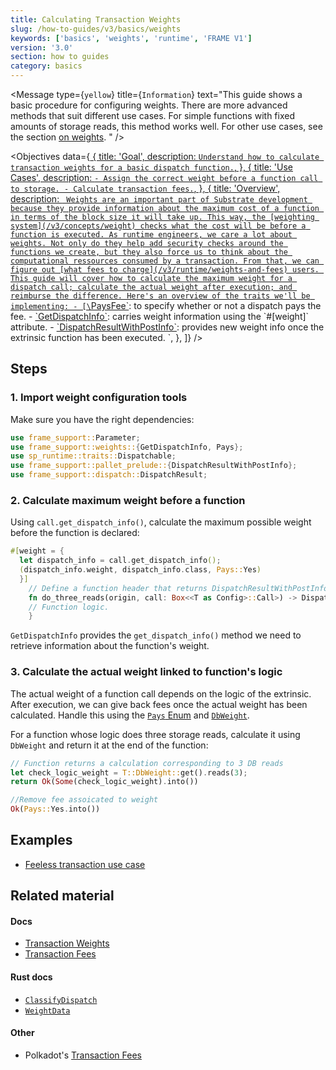 ```yaml
---
title: Calculating Transaction Weights
slug: /how-to-guides/v3/basics/weights
keywords: ['basics', 'weights', 'runtime', 'FRAME V1']
version: '3.0'
section: how to guides
category: basics
---
```


<Message
  type={`yellow`}
  title={`Information`}
  text="This guide shows a basic procedure for configuring weights. There are more
    advanced methods that suit different use cases. For simple functions with fixed amounts
    of storage reads, this method works well. For other use cases, see the section
    [on weights](/how-to-guides/v3/weights/calculate-fees).
    "
/>

<Objectives
  data={[
    {
      title: 'Goal',
      description: `
        Understand how to calculate transaction weights for a basic dispatch function.
      `,
    },
    {
      title: 'Use Cases',
      description: `
        - Assign the correct weight before a function call to storage.
        - Calculate transaction fees.
      `,
    },
    {
      title: 'Overview',
      description: `
        Weights are an important part of Substrate development because they provide information about the maximum cost of a function in terms of the block size it will take up.
        This way, the [weighting system](/v3/concepts/weight) checks what the cost will be before a function is executed.
        As runtime engineers, we care a lot about weights.
        Not only do they help add security checks around the functions we create, but they also force us to think about the computational ressources consumed by a transaction.
        From that, we can figure out [what fees to charge](/v3/runtime/weights-and-fees) users.
        This guide will cover how to calculate the maximum weight for a dispatch call; calculate the actual weight after execution; and reimburse the difference.
        Here's an overview of the traits we'll be implementing:
        - [\`PaysFee\`](/rustdocs/latest/frame_support/weights/trait.PaysFee.html): to specify whether or not a dispatch pays the fee.
        - [\`GetDispatchInfo\`](/rustdocs/latest/frame_support/weights/trait.GetDispatchInfo.html): carries weight information using the \`#[weight]\` attribute.
        - [\`DispatchResultWithPostInfo\`](/rustdocs/latest/frame_support/dispatch/type.DispatchResultWithPostInfo.html): provides new weight info once the extrinsic function has been executed.
	    `,
    },
  ]}
/>

## Steps

### 1. Import weight configuration tools

Make sure you have the right dependencies:

```rust
use frame_support::Parameter;
use frame_support::weights::{GetDispatchInfo, Pays};
use sp_runtime::traits::Dispatchable;
use frame_support::pallet_prelude::{DispatchResultWithPostInfo};
use frame_support::dispatch::DispatchResult;
```

### 2. Calculate maximum weight before a function

Using `call.get_dispatch_info()`, calculate the maximum possible weight before the function is declared:

```rust
#[weight = {
  let dispatch_info = call.get_dispatch_info();
  (dispatch_info.weight, dispatch_info.class, Pays::Yes)
  }]
    // Define a function header that returns DispatchResultWithPostInfo.
    fn do_three_reads(origin, call: Box<<T as Config>::Call>) -> DispatchResultWithPostInfo {
    // Function logic.
    }
```

`GetDispatchInfo` provides the `get_dispatch_info()` method we need to retrieve information about the function's weight.

### 3. Calculate the actual weight linked to function's logic

The actual weight of a function call depends on the logic of the extrinsic.
After execution, we can give back fees once the actual weight has been calculated.
Handle this using the [`Pays` Enum][pays-rustdocs] and [`DbWeight`][dbweight-rustdocs].

For a function whose logic does three storage reads, calculate it using `DbWeight` and return it at the end of the function:

```rust
// Function returns a calculation corresponding to 3 DB reads
let check_logic_weight = T::DbWeight::get().reads(3);
return Ok(Some(check_logic_weight).into())

//Remove fee assoicated to weight
Ok(Pays::Yes.into())
```

## Examples

- [Feeless transaction use case](https://github.com/shawntabrizi/substrate-feeless-token-factory#user-story)

## Related material

#### Docs

- [Transaction Weights](/v3/concepts/weight)
- [Transaction Fees](/v3/runtime/weights-and-fees)

#### Rust docs

- [`ClassifyDispatch`](/rustdocs/latest/frame_support/weights/trait.ClassifyDispatch.html)
- [`WeightData`](/rustdocs/latest/frame_support/weights/trait.WeighData.html)

#### Other

- Polkadot's [Transaction Fees](https://wiki.polkadot.network/docs/en/learn-transaction-fees)

[pays-rustdocs]: /rustdocs/latest/frame_support/weights/enum.Pays.html
[dbweight-rustdocs]: /rustdocs/latest/frame_system/pallet/trait.Config.html#associatedtype.DbWeight
